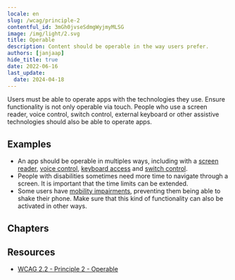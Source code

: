 ```yaml
---
locale: en
slug: /wcag/principle-2
contentful_id: 3mGh0jvseSdmgWyjmyMLSG
image: /img/light/2.svg
title: Operable
description: Content should be operable in the way users prefer.
authors: [janjaap]
hide_title: true
date: 2022-06-16
last_update:
  date: 2024-04-18
---
```


<Hero
  title="Operable"
  imageSrc="/img/light/2.svg"
  imageDarkSrc="/img/dark/2.svg"
  alt="WCAG 2 - Logo"
  prefix="Principle 2"
/>

Users must be able to operate apps with the technologies they use. Ensure functionality is not only operable via touch. People who use a screen reader, voice control, switch control, external keyboard or other assistive technologies should also be able to operate apps.

## Examples

- An app should be operable in multiples ways, including with a [screen reader](/en/stats/screen-reader), [voice control](/en/stats/voice-control), [keyboard access](/en/stats/keyboard-access) and [switch control](/en/stats/switch-control).
- People with disabilities sometimes need more time to navigate through a screen. It is important that the time limits can be extended.
- Some users have [mobility impairments](/en/articles/disabilities/mobility), preventing them being able to shake their phone. Make sure that this kind of functionality can also be activated in other ways.

## Chapters

<LinkList title="Chapters" isHighlighted={true}>
  <LinkListItem url="/en/guidelines/wcag/guideline-2-1" title="Guideline 2.1 - Keyboard Accessible" pageTitle="Keyboard Accessible" shortDescription="All functionality must be usable with assistive technologies." icon="/img/light/2.1.svg" iconAlt="WCAG 2.1 - Logo"/>
  <LinkListItem url="/en/guidelines/wcag/guideline-2-2" title="Guideline 2.2 - Enough Time" pageTitle="Enough Time" shortDescription="Users should have enough time to complete tasks, especially when using assistive technologies." icon="/img/light/2.2.svg" iconAlt="WCAG 2.2 - Logo"/>
  <LinkListItem url="/en/guidelines/wcag/guideline-2-3" title="Guideline 2.3 - Seizures and Physical Reactions" pageTitle="Seizures and Physical Reactions" shortDescription="Apps should be safe for everyone to use. Some people can have a seizure because of flashing images." icon="/img/light/2.3.svg" iconAlt="WCAG 2.3 - Logo"/>
  <LinkListItem url="/en/guidelines/wcag/guideline-2-4" title="Guideline 2.4 - Navigable" pageTitle="Navigable" shortDescription="Users must be able to navigate to the information they are looking for." icon="/img/light/2.4.svg" iconAlt="WCAG 2.4 - Logo"/>
  <LinkListItem url="/en/guidelines/wcag/guideline-2-5" title="Guideline 2.5 - Input Modalities" pageTitle="Input Modalities" shortDescription="All forms of input should be possible for everyone, including those using assistive technologies." icon="/img/light/2.5.svg" iconAlt="WCAG 2.5 - Logo"/>
</LinkList>

## Resources

- [WCAG 2.2 - Principle 2 - Operable](https://www.w3.org/TR/WCAG22/#operable)

